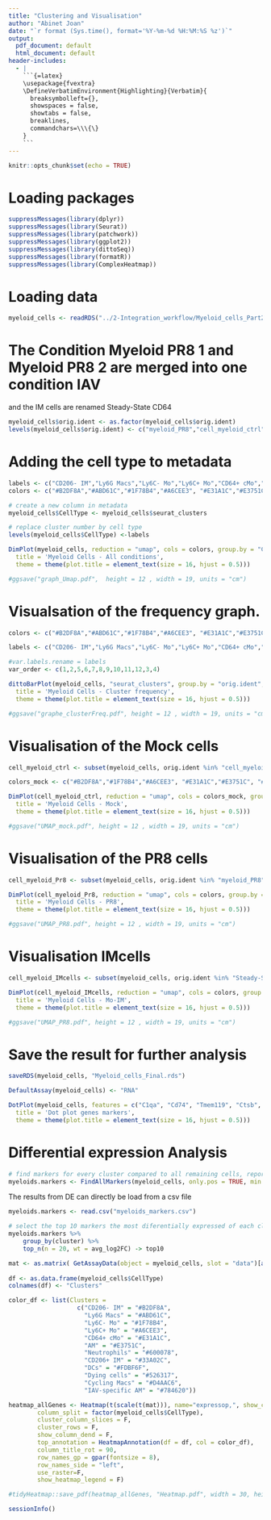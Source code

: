 ```yaml
---
title: "Clustering and Visualisation"
author: "Abinet Joan"
date: "`r format (Sys.time(), format='%Y-%m-%d %H:%M:%S %z')`"
output:
  pdf_document: default
  html_document: default
header-includes:
  - |
    ```{=latex}
    \usepackage{fvextra}
    \DefineVerbatimEnvironment{Highlighting}{Verbatim}{
      breaksymbolleft={}, 
      showspaces = false,
      showtabs = false,
      breaklines,
      commandchars=\\\{\}
    }
    ```
---
```


```r
knitr::opts_chunk$set(echo = TRUE)
```

# Loading packages
```r
suppressMessages(library(dplyr))
suppressMessages(library(Seurat))
suppressMessages(library(patchwork))
suppressMessages(library(ggplot2))
suppressMessages(library(dittoSeq))
suppressMessages(library(formatR))
suppressMessages(library(ComplexHeatmap))
```

# Loading data
```r
myeloid_cells <- readRDS("../2-Integration_workflow/Myeloid_cells_Part2.rds")
```

# The Condition Myeloid PR8 1 and Myeloid PR8 2 are merged into one condition IAV
and the IM cells are renamed Steady-State CD64
```r
myeloid_cells$orig.ident <- as.factor(myeloid_cells$orig.ident)
levels(myeloid_cells$orig.ident) <- c("myeloid_PR8","cell_myeloid_ctrl","myeloid_PR8","Steady-State CD64")
```


# Adding the cell type to metadata
```r
labels <- c("CD206- IM","Ly6G Macs","Ly6C- Mo","Ly6C+ Mo","CD64+ cMo","AM","Neutrophils","CD206+ IM","DCs","Dying cells","Cycling Macs","IAV-specific AM")
colors <- c("#B2DF8A","#ABD61C","#1F78B4","#A6CEE3", "#E31A1C","#E3751C","#600078", "#33A02C", "#FDBF6F", "#526317",  "#D4AAC6", "#784620")

# create a new column in metadata
myeloid_cells$CellType <- myeloid_cells$seurat_clusters

# replace cluster number by cell type
levels(myeloid_cells$CellType) <-labels
```

```r
DimPlot(myeloid_cells, reduction = "umap", cols = colors, group.by = "CellType") + plot_annotation(
  title = 'Myeloid Cells - All conditions',
  theme = theme(plot.title = element_text(size = 16, hjust = 0.5)))

#ggsave("graph_Umap.pdf",  height = 12 , width = 19, units = "cm")
```

# Visualsation of the frequency graph.
```r
colors <- c("#B2DF8A","#ABD61C","#1F78B4","#A6CEE3", "#E31A1C","#E3751C","#600078", "#33A02C", "#FDBF6F", "#526317",  "#D4AAC6", "#784620")

labels <- c("CD206- IM","Ly6G Macs","Ly6C- Mo","Ly6C+ Mo","CD64+ cMo","AM","Neutrophils","CD206+ IM","DCs","Dying cells","Cycling Macs","IAV-specific AM")

#var.labels.rename = labels
var_order <- c(1,2,5,6,7,8,9,10,11,12,3,4)

dittoBarPlot(myeloid_cells, "seurat_clusters", group.by = "orig.ident", color.panel = colors, main ="", var.labels.reorder = var_order, var.labels.rename = labels, x.labels.rotate = F, xlab = "Sample", x.labels = c("Mock","IAV","Steady-State CD64"))+ plot_annotation(
  title = 'Myeloid Cells - Cluster frequency',
  theme = theme(plot.title = element_text(size = 16, hjust = 0.5))) 

#ggsave("graphe_clusterFreq.pdf", height = 12 , width = 19, units = "cm")
```

# Visualisation of the Mock cells
```r
cell_myeloid_ctrl <- subset(myeloid_cells, orig.ident %in% "cell_myeloid_ctrl")

colors_mock <- c("#B2DF8A","#1F78B4","#A6CEE3", "#E31A1C","#E3751C", "#33A02C", "#FDBF6F", "#526317",  "#D4AAC6", "#784620")

DimPlot(cell_myeloid_ctrl, reduction = "umap", cols = colors_mock, group.by = "CellType") + plot_annotation(
  title = 'Myeloid Cells - Mock',
  theme = theme(plot.title = element_text(size = 16, hjust = 0.5)))

#ggsave("UMAP_mock.pdf", height = 12 , width = 19, units = "cm")
```

# Visualisation of the PR8 cells
```r
cell_myeloid_Pr8 <- subset(myeloid_cells, orig.ident %in% "myeloid_PR8")

DimPlot(cell_myeloid_Pr8, reduction = "umap", cols = colors, group.by = "CellType") + plot_annotation(
  title = 'Myeloid Cells - PR8',
  theme = theme(plot.title = element_text(size = 16, hjust = 0.5)))

#ggsave("UMAP_PR8.pdf", height = 12 , width = 19, units = "cm")
```


# Visualisation IMcells
```r
cell_myeloid_IMcells <- subset(myeloid_cells, orig.ident %in% "Steady-State CD64")

DimPlot(cell_myeloid_IMcells, reduction = "umap", cols = colors, group.by = "CellType") + plot_annotation(
  title = 'Myeloid Cells - Mo-IM',
  theme = theme(plot.title = element_text(size = 16, hjust = 0.5)))

#ggsave("UMAP_PR8.pdf", height = 12 , width = 19, units = "cm")
```

# Save the result for further analysis
```r
saveRDS(myeloid_cells, "Myeloid_cells_Final.rds")
```


```r
DefaultAssay(myeloid_cells) <- "RNA"

DotPlot(myeloid_cells, features = c("C1qa", "Cd74", "Tmem119", "Ctsb", "Ctsz", "Lgals1", "Lgals3", "Arg1", "Spp1", "Ace", "Nr4a1", "Fcgr4", "Ccr2","Ly6c2", "Irf7", "Chil3", "Ear1", "Fabp1", "S100a8", "S100a9", "Mmp9", "C1qc", "Mrc1", "Maf", "H2-Ab1", "Cd209a", "Flt3", "percent.mt", "Birc5", "Top2a", "Mki67", "Ear2"), group.by = "CellType") + plot_annotation(
  title = 'Dot plot genes markers',
  theme = theme(plot.title = element_text(size = 16, hjust = 0.5)))
```

# Differential expression Analysis
```r
# find markers for every cluster compared to all remaining cells, report only the positive ones
myeloids.markers <- FindAllMarkers(myeloid_cells, only.pos = TRUE, min.pct = 0.25, logfc.threshold = 0.25, test.use = "LR", latent.vars = "orig.ident") # The execution is quite long
```

The results from DE can directly be load from a csv file
```r
myeloids.markers <- read.csv("myeloids_markers.csv")
```


```r
# select the top 10 markers the most diferentially expressed of each clusters
myeloids.markers %>%
    group_by(cluster) %>%
    top_n(n = 20, wt = avg_log2FC) -> top10

mat <- as.matrix( GetAssayData(object = myeloid_cells, slot = "data")[as.character(top10$gene),])
 
df <- as.data.frame(myeloid_cells$CellType)
colnames(df) <- "Clusters"

color_df <- list(Clusters = 
                   c("CD206- IM" = "#B2DF8A",
                     "Ly6G Macs" = "#ABD61C",
                     "Ly6C- Mo" = "#1F78B4",
                     "Ly6C+ Mo" = "#A6CEE3",
                     "CD64+ cMo" = "#E31A1C",
                     "AM" = "#E3751C",
                     "Neutrophils" = "#600078",
                     "CD206+ IM" = "#33A02C",
                     "DCs" = "#FDBF6F",
                     "Dying cells" = "#526317",
                     "Cycling Macs" = "#D4AAC6",
                     "IAV-specific AM" = "#784620"))

heatmap_allGenes <- Heatmap(t(scale(t(mat))), name="expressop,", show_column_names = FALSE, 
        column_split = factor(myeloid_cells$CellType),
        cluster_column_slices = F,
        cluster_rows = F, 
        show_column_dend = F,
        top_annotation = HeatmapAnnotation(df = df, col = color_df),
        column_title_rot = 90,
        row_names_gp = gpar(fontsize = 8),
        row_names_side = "left",
        use_raster=F,
        show_heatmap_legend = F)

#tidyHeatmap::save_pdf(heatmap_allGenes, "Heatmap.pdf", width = 30, height = 55, units = "cm")
```

```r
sessionInfo()
```


